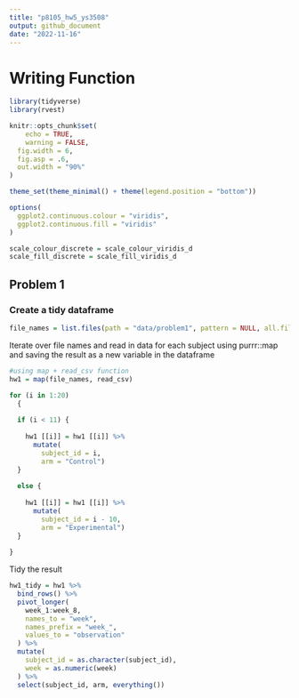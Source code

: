 ```yaml
---
title: "p8105_hw5_ys3508"
output: github_document
date: "2022-11-16"
---
```

# Writing Function
```r
library(tidyverse)
library(rvest)

knitr::opts_chunk$set(
	echo = TRUE,
	warning = FALSE,
  fig.width = 6,
  fig.asp = .6,
  out.width = "90%"
)

theme_set(theme_minimal() + theme(legend.position = "bottom"))

options(
  ggplot2.continuous.colour = "viridis",
  ggplot2.continuous.fill = "viridis"
)

scale_colour_discrete = scale_colour_viridis_d
scale_fill_discrete = scale_fill_viridis_d
```


## Problem 1
### Create a tidy dataframe
```r
file_names = list.files(path = "data/problem1", pattern = NULL, all.files = FALSE, full.names = TRUE)
```

Iterate over file names and read in data for each subject using purrr::map and saving the result as a new variable in the dataframe
```r
#using map + read_csv function
hw1 = map(file_names, read_csv)

for (i in 1:20) 
  {
  
  if (i < 11) {
    
    hw1 [[i]] = hw1 [[i]] %>% 
      mutate(
        subject_id = i,
        arm = "Control")
  }
  
  else {
    
    hw1 [[i]] = hw1 [[i]] %>% 
      mutate(
        subject_id = i - 10,
        arm = "Experimental")
  }
  
}

```
Tidy the result

```r
hw1_tidy = hw1 %>%
  bind_rows() %>% 
  pivot_longer(
    week_1:week_8,
    names_to = "week",
    names_prefix = "week_",
    values_to = "observation"
  ) %>%  
  mutate(
    subject_id = as.character(subject_id),
    week = as.numeric(week)
  ) %>% 
  select(subject_id, arm, everything())
 
```

```r

```


